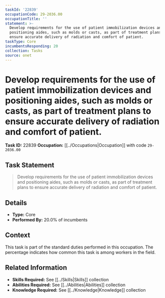 ```yaml
---
taskId: '22839'
occupationCode: 29-2036.00
occupationTitle: ''
statement: >-
  Develop requirements for the use of patient immobilization devices and
  positioning aides, such as molds or casts, as part of treatment plans to
  ensure accurate delivery of radiation and comfort of patient.
taskType: Core
incumbentsResponding: 20
collection: Tasks
source: onet
---
```

# Develop requirements for the use of patient immobilization devices and positioning aides, such as molds or casts, as part of treatment plans to ensure accurate delivery of radiation and comfort of patient.

**Task ID:** 22839
**Occupation:** [[../Occupations|Occupation]] with code `29-2036.00`

## Task Statement

> Develop requirements for the use of patient immobilization devices and positioning aides, such as molds or casts, as part of treatment plans to ensure accurate delivery of radiation and comfort of patient.

## Details

- **Type:** Core
- **Performed By:** 20.0% of incumbents

## Context

This task is part of the standard duties performed in this occupation. The percentage indicates how common this task is among workers in the field.

## Related Information

- **Skills Required:** See [[../Skills|Skills]] collection
- **Abilities Required:** See [[../Abilities|Abilities]] collection
- **Knowledge Required:** See [[../Knowledge|Knowledge]] collection
